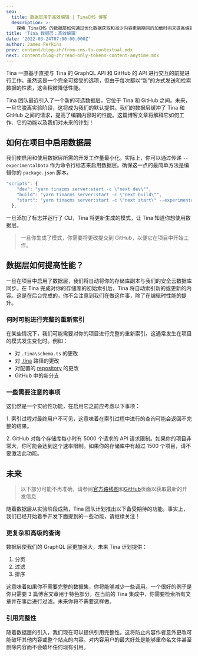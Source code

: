 ```yaml
---
seo:
  title: 数据层用于高效编辑 | TinaCMS 博客
  description: >-
    探索 TinaCMS 的数据层如何通过优化数据获取和减少内容更新期间的加载时间来提高编辑性能。
title: 'Tina 数据层：高效编辑'
date: '2022-03-24T07:00:00.000Z'
author: James Perkins
prev: content/blog-zh/from-cms-to-contextual.mdx
next: content/blog-zh/read-only-tokens-content-anytime.mdx
---
```


Tina 一直基于直接与 Tina 的 GraphQL API 和 GitHub 的 API 进行交互的前提进行工作。虽然这是一个完全可接受的选项，但由于每次都以“新”的方式发送和检索数据的性质，这会稍微降低性能。

Tina 团队最近引入了一个新的可选数据层，它位于 Tina 和 GitHub 之间。未来，一旦它脱离实验阶段，这将成为我们的默认提供。我们的数据层缓冲了 Tina 和 GitHub 之间的请求，提高了编辑内容时的性能。这篇博客文章将解释它如何工作、它的功能以及我们对未来的计划！

<WebmEmbed embedSrc="/video/before-data-layer.webm" />

## 如何在项目中启用数据层

我们使启用和使用数据层所需的开发工作量最小化。实际上，你可以通过传递 `--experimentalData` 作为命令行标志来启用数据层。确保这一点的最简单方法是编辑你的 `package.json` 脚本。

```jsx
"scripts": {
    "dev": "yarn tinacms server:start -c \"next dev\"",
    "build": "yarn tinacms server:start -c \"next build\"",
    "start": "yarn tinacms server:start -c \"next start\" --experimentalData",
  },
```

一旦添加了标志并运行了 CLI，Tina 将更新生成的模式，让 Tina 知道你想使用数据层。

> 一旦你生成了模式，你需要将更改提交到 GitHub，以便它在项目中开始工作。

## 数据层如何提高性能？

一旦在项目中启用了数据层，我们将自动将你的存储库副本与我们的安全云数据库同步。在 Tina 完成对你的存储库的初始索引后，Tina 将自动索引新的或更新的内容。这是在后台完成的，你不会注意到我们在做这件事，除了在编辑时性能的提升。

### 何时可能进行完整的重新索引

在某些情况下，我们可能需要对你的项目进行完整的重新索引。这通常发生在项目的模式发生变化时。例如：

* 对 `.tina\schema.ts` 的更改
* 对 [.tina](/docs/introduction/faq#does-tinacloud-work-with-monorepos) 路径的更改
* 对配置的 [repository](https://tina.io/docs/tina-cloud/dashboard/projects/#changing-the-repository) 的更改
* GitHub 中的新分支

### 一些需要注意的事项

这仍然是一个实验性功能，在启用它之前应考虑以下事项：

1\. 索引过程对最终用户不可见，这意味着在索引过程中进行的查询可能会返回不完整的结果。

2\. GitHub 对每个存储库每小时有 5000 个请求的 API 请求限制。如果你的项目非常大，你可能会达到这个速率限制。如果你的存储库中有超过 1500 个项目，请不要激活此功能。

## 未来

> 以下部分可能不再准确，请参阅[官方路线图](https://tina.io/roadmap/ "Roadmap")和[GitHub](https://github.com/tinacms)页面以获取最新的开发信息

随着数据层从实验阶段成熟，Tina 团队计划推出以下备受期待的功能。事实上，我们已经开始着手开发下面提到的一些功能，请继续关注！

### 更复杂和高级的查询

数据层使我们的 GraphQL 层更加强大，未来 Tina 计划提供：

1. 分页
2. 过滤
3. 排序

这意味着如果你不需要完整的数据集，你将能够减少一些调用。一个很好的例子是你只需要 3 篇博客文章用于特色部分。在当前的 Tina 集成中，你需要检索所有文章并在事后进行过滤。未来你将不需要这样做。

### 引用完整性

随着数据层的引入，我们现在可以提供引用完整性。这将防止内容作者意外更改可能破坏其他内容或整个站点的内容。对内容用户的最大好处是能够重命名文件甚至删除内容而不会破坏任何现有引用。